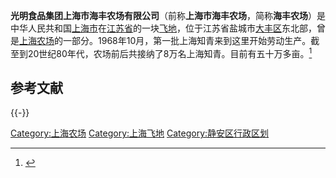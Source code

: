 {{coord|33.325767|N|120.566069|E|display=title}}
{{Infobox_Company
| company_name = 光明食品集团上海市海丰农场有限公司
| company_type = [[一人有限责任公司|有限责任公司（非自然人投资或控股的法人独资）]]
| local_code_name = CN
| local_code = 913100001322030533
| foundation = 1987年
| location = [[上海市|上海市]]（行政）<br>
[[江苏省|江苏省]][[盐城市|盐城市]][[大丰区|大丰区]]（地理）
| industry = 本场所属企业的产品农副产品
| key_people = 陈斐然
| parent = [[光明食品|光明食品]]
| homepage = 
}}
'''光明食品集团上海市海丰农场有限公司'''（前称'''上海市海丰农场'''，简称'''海丰农场'''）是中华人民共和国[[上海市|上海市]]在[[江苏省|江苏省]]的一块[[飞地|飞地]]，位于江苏省盐城市[[大丰市|大丰区]]东北部，曾是[[上海农场|上海农场]]的一部分。1968年10月，第一批上海知青来到这里开始劳动生产。截至到20世纪80年代，农场前后共接纳了8万名上海知青。目前有五十万多亩。<ref>{{cite web | url=http://news.ifeng.com/history/zhiqing/huodong/detail_2010_05/10/1501809_0.shtml | title=“飞地”大丰：最后的上海知青 | publisher=凤凰网 | date=2013-05-10 | accessdate=2013-06-07 | archive-date=2019-05-10 | archive-url=https://web.archive.org/web/20190510141342/http://news.ifeng.com/history/zhiqing/huodong/detail_2010_05/10/1501809_0.shtml | dead-url=no }}</ref>

== 参考文献 ==
{{Reflist}}

{{-}}
{{上海市飞地}}
{{上海小作品}}

[[Category:上海农场|Category:上海农场]]
[[Category:上海飞地|Category:上海飞地]]
[[Category:静安区行政区划|Category:静安区行政区划]]